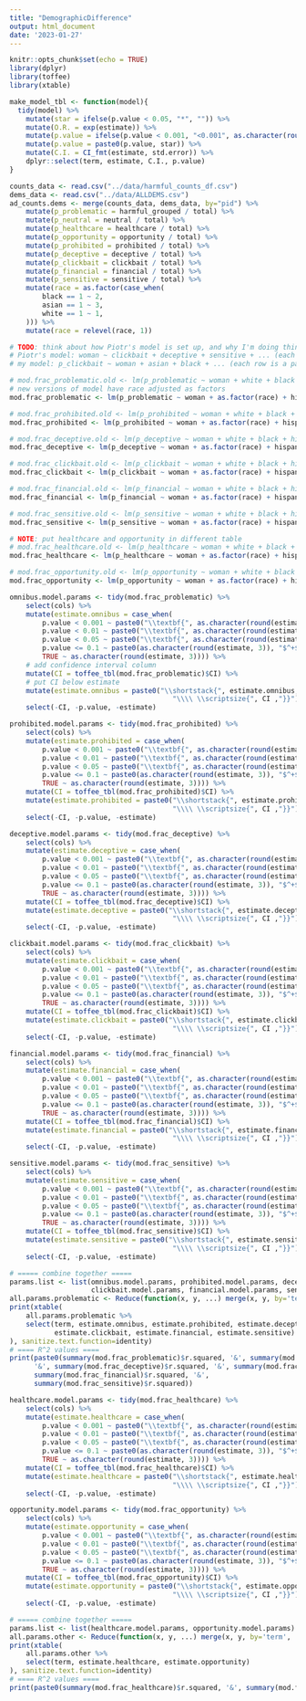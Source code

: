 ```yaml
---
title: "DemographicDifference"
output: html_document
date: '2023-01-27'
---
```


```r
knitr::opts_chunk$set(echo = TRUE)
library(dplyr)
library(toffee)
library(xtable)

make_model_tbl <- function(model){
  tidy(model) %>%
    mutate(star = ifelse(p.value < 0.05, "*", "")) %>%
    mutate(O.R. = exp(estimate)) %>%
    mutate(p.value = ifelse(p.value < 0.001, "<0.001", as.character(round(p.value, 3)))) %>%
    mutate(p.value = paste0(p.value, star)) %>%
    mutate(C.I. = CI_fmt(estimate, std.error)) %>%
    dplyr::select(term, estimate, C.I., p.value)
}
```

```r
counts_data <- read.csv("../data/harmful_counts_df.csv")
dems_data <- read.csv("../data/ALLDEMS.csv")
ad_counts.dems <- merge(counts_data, dems_data, by="pid") %>%
    mutate(p_problematic = harmful_grouped / total) %>%
    mutate(p_neutral = neutral / total) %>%
    mutate(p_healthcare = healthcare / total) %>%
    mutate(p_opportunity = opportunity / total) %>%
    mutate(p_prohibited = prohibited / total) %>%
    mutate(p_deceptive = deceptive / total) %>%
    mutate(p_clickbait = clickbait / total) %>%
    mutate(p_financial = financial / total) %>%
    mutate(p_sensitive = sensitive / total) %>%
    mutate(race = as.factor(case_when(
        black == 1 ~ 2,
        asian == 1 ~ 3,
        white == 1 ~ 1,
    ))) %>%
    mutate(race = relevel(race, 1))
```

```r
# TODO: think about how Piotr's model is set up, and why I'm doing things differently
# Piotr's model: woman ~ clickbait + deceptive + sensitive + ... (each row is an ad)
# my model: p_clickbait ~ woman + asian + black + ... (each row is a participant)

# mod.frac_problematic.old <- lm(p_problematic ~ woman + white + black + hispanic + asian + high_ed + older, data=ad_counts.dems)
# new versions of model have race adjusted as factors
mod.frac_problematic <- lm(p_problematic ~ woman + as.factor(race) + hispanic + high_ed + older, data=ad_counts.dems)

# mod.frac_prohibited.old <- lm(p_prohibited ~ woman + white + black + hispanic + asian + high_ed + older, data=ad_counts.dems)
mod.frac_prohibited <- lm(p_prohibited ~ woman + as.factor(race) + hispanic + high_ed + older, data=ad_counts.dems)

# mod.frac_deceptive.old <- lm(p_deceptive ~ woman + white + black + hispanic + asian + high_ed + older, data=ad_counts.dems)
mod.frac_deceptive <- lm(p_deceptive ~ woman + as.factor(race) + hispanic + high_ed + older, data=ad_counts.dems)

# mod.frac_clickbait.old <- lm(p_clickbait ~ woman + white + black + hispanic + asian + high_ed + older, data=ad_counts.dems)
mod.frac_clickbait <- lm(p_clickbait ~ woman + as.factor(race) + hispanic + high_ed + older, data=ad_counts.dems)

# mod.frac_financial.old <- lm(p_financial ~ woman + white + black + hispanic + asian + high_ed + older, data=ad_counts.dems)
mod.frac_financial <- lm(p_financial ~ woman + as.factor(race) + hispanic + high_ed + older, data=ad_counts.dems)

# mod.frac_sensitive.old <- lm(p_sensitive ~ woman + white + black + hispanic + asian + high_ed + older, data=ad_counts.dems)
mod.frac_sensitive <- lm(p_sensitive ~ woman + as.factor(race) + hispanic + high_ed + older, data=ad_counts.dems)

# NOTE: put healthcare and opportunity in different table
# mod.frac_healthcare.old <- lm(p_healthcare ~ woman + white + black + hispanic + asian + high_ed + older, data=ad_counts.dems)
mod.frac_healthcare <- lm(p_healthcare ~ woman + as.factor(race) + hispanic + high_ed + older, data=ad_counts.dems)

# mod.frac_opportunity.old <- lm(p_opportunity ~ woman + white + black + hispanic + asian + high_ed + older, data=ad_counts.dems)
mod.frac_opportunity <- lm(p_opportunity ~ woman + as.factor(race) + hispanic + high_ed + older, data=ad_counts.dems)
```

```r
omnibus.model.params <- tidy(mod.frac_problematic) %>%
    select(cols) %>%
    mutate(estimate.omnibus = case_when(
        p.value < 0.001 ~ paste0("\\textbf{", as.character(round(estimate, 3)), "}$^{***}$"),
        p.value < 0.01 ~ paste0("\\textbf{", as.character(round(estimate, 3)), "}$^{**}$"),
        p.value < 0.05 ~ paste0("\\textbf{", as.character(round(estimate, 3)), "}$^*$"),
        p.value <= 0.1 ~ paste0(as.character(round(estimate, 3)), "$^+$"),
        TRUE ~ as.character(round(estimate, 3)))) %>%
    # add confidence interval column
    mutate(CI = toffee_tbl(mod.frac_problematic)$CI) %>%
    # put CI below estimate
    mutate(estimate.omnibus = paste0("\\shortstack{", estimate.omnibus,
                                        "\\\\ \\scriptsize{", CI ,"}}")) %>%
    select(-CI, -p.value, -estimate)

prohibited.model.params <- tidy(mod.frac_prohibited) %>%
    select(cols) %>%
    mutate(estimate.prohibited = case_when(
        p.value < 0.001 ~ paste0("\\textbf{", as.character(round(estimate, 3)), "}$^{***}$"),
        p.value < 0.01 ~ paste0("\\textbf{", as.character(round(estimate, 3)), "}$^{**}$"),
        p.value < 0.05 ~ paste0("\\textbf{", as.character(round(estimate, 3)), "}$^*$"),
        p.value <= 0.1 ~ paste0(as.character(round(estimate, 3)), "$^+$"),
        TRUE ~ as.character(round(estimate, 3)))) %>%
    mutate(CI = toffee_tbl(mod.frac_prohibited)$CI) %>%
    mutate(estimate.prohibited = paste0("\\shortstack{", estimate.prohibited,
                                        "\\\\ \\scriptsize{", CI ,"}}")) %>%
    select(-CI, -p.value, -estimate)

deceptive.model.params <- tidy(mod.frac_deceptive) %>%
    select(cols) %>%
    mutate(estimate.deceptive = case_when(
        p.value < 0.001 ~ paste0("\\textbf{", as.character(round(estimate, 3)), "}$^{***}$"),
        p.value < 0.01 ~ paste0("\\textbf{", as.character(round(estimate, 3)), "}$^{**}$"),
        p.value < 0.05 ~ paste0("\\textbf{", as.character(round(estimate, 3)), "}$^*$"),
        p.value <= 0.1 ~ paste0(as.character(round(estimate, 3)), "$^+$"),
        TRUE ~ as.character(round(estimate, 3)))) %>%
    mutate(CI = toffee_tbl(mod.frac_deceptive)$CI) %>%
    mutate(estimate.deceptive = paste0("\\shortstack{", estimate.deceptive,
                                        "\\\\ \\scriptsize{", CI ,"}}")) %>%
    select(-CI, -p.value, -estimate)

clickbait.model.params <- tidy(mod.frac_clickbait) %>%
    select(cols) %>%
    mutate(estimate.clickbait = case_when(
        p.value < 0.001 ~ paste0("\\textbf{", as.character(round(estimate, 3)), "}$^{***}$"),
        p.value < 0.01 ~ paste0("\\textbf{", as.character(round(estimate, 3)), "}$^{**}$"),
        p.value < 0.05 ~ paste0("\\textbf{", as.character(round(estimate, 3)), "}$^*$"),
        p.value <= 0.1 ~ paste0(as.character(round(estimate, 3)), "$^+$"),
        TRUE ~ as.character(round(estimate, 3)))) %>%
    mutate(CI = toffee_tbl(mod.frac_clickbait)$CI) %>%
    mutate(estimate.clickbait = paste0("\\shortstack{", estimate.clickbait,
                                        "\\\\ \\scriptsize{", CI ,"}}")) %>%
    select(-CI, -p.value, -estimate)

financial.model.params <- tidy(mod.frac_financial) %>%
    select(cols) %>%
    mutate(estimate.financial = case_when(
        p.value < 0.001 ~ paste0("\\textbf{", as.character(round(estimate, 3)), "}$^{***}$"),
        p.value < 0.01 ~ paste0("\\textbf{", as.character(round(estimate, 3)), "}$^{**}$"),
        p.value < 0.05 ~ paste0("\\textbf{", as.character(round(estimate, 3)), "}$^*$"),
        p.value <= 0.1 ~ paste0(as.character(round(estimate, 3)), "$^+$"),
        TRUE ~ as.character(round(estimate, 3)))) %>%
    mutate(CI = toffee_tbl(mod.frac_financial)$CI) %>%
    mutate(estimate.financial = paste0("\\shortstack{", estimate.financial,
                                        "\\\\ \\scriptsize{", CI ,"}}")) %>%
    select(-CI, -p.value, -estimate)

sensitive.model.params <- tidy(mod.frac_sensitive) %>%
    select(cols) %>%
    mutate(estimate.sensitive = case_when(
        p.value < 0.001 ~ paste0("\\textbf{", as.character(round(estimate, 3)), "}$^{***}$"),
        p.value < 0.01 ~ paste0("\\textbf{", as.character(round(estimate, 3)), "}$^{**}$"),
        p.value < 0.05 ~ paste0("\\textbf{", as.character(round(estimate, 3)), "}$^*$"),
        p.value <= 0.1 ~ paste0(as.character(round(estimate, 3)), "$^+$"),
        TRUE ~ as.character(round(estimate, 3)))) %>%
    mutate(CI = toffee_tbl(mod.frac_sensitive)$CI) %>%
    mutate(estimate.sensitive = paste0("\\shortstack{", estimate.sensitive,
                                        "\\\\ \\scriptsize{", CI ,"}}")) %>%
    select(-CI, -p.value, -estimate)

# ===== combine together =====
params.list <- list(omnibus.model.params, prohibited.model.params, deceptive.model.params, 
                    clickbait.model.params, financial.model.params, sensitive.model.params)
all.params.problematic <- Reduce(function(x, y, ...) merge(x, y, by='term', ...), params.list)
print(xtable(
    all.params.problematic %>%
    select(term, estimate.omnibus, estimate.prohibited, estimate.deceptive, 
           estimate.clickbait, estimate.financial, estimate.sensitive)
), sanitize.text.function=identity)
# ==== R^2 values ====
print(paste0(summary(mod.frac_problematic)$r.squared, '&', summary(mod.frac_prohibited)$r.squared,
      '&', summary(mod.frac_deceptive)$r.squared, '&', summary(mod.frac_clickbait)$r.squared, '&',
      summary(mod.frac_financial)$r.squared, '&',
      summary(mod.frac_sensitive)$r.squared))
```

```r
healthcare.model.params <- tidy(mod.frac_healthcare) %>%
    select(cols) %>%
    mutate(estimate.healthcare = case_when(
        p.value < 0.001 ~ paste0("\\textbf{", as.character(round(estimate, 3)), "}$^{***}$"),
        p.value < 0.01 ~ paste0("\\textbf{", as.character(round(estimate, 3)), "}$^{**}$"),
        p.value < 0.05 ~ paste0("\\textbf{", as.character(round(estimate, 3)), "}$^*$"),
        p.value <= 0.1 ~ paste0(as.character(round(estimate, 3)), "$^+$"),
        TRUE ~ as.character(round(estimate, 3)))) %>%
    mutate(CI = toffee_tbl(mod.frac_healthcare)$CI) %>%
    mutate(estimate.healthcare = paste0("\\shortstack{", estimate.healthcare,
                                        "\\\\ \\scriptsize{", CI ,"}}")) %>%
    select(-CI, -p.value, -estimate)

opportunity.model.params <- tidy(mod.frac_opportunity) %>%
    select(cols) %>%
    mutate(estimate.opportunity = case_when(
        p.value < 0.001 ~ paste0("\\textbf{", as.character(round(estimate, 3)), "}$^{***}$"),
        p.value < 0.01 ~ paste0("\\textbf{", as.character(round(estimate, 3)), "}$^{**}$"),
        p.value < 0.05 ~ paste0("\\textbf{", as.character(round(estimate, 3)), "}$^*$"),
        p.value <= 0.1 ~ paste0(as.character(round(estimate, 3)), "$^+$"),
        TRUE ~ as.character(round(estimate, 3)))) %>%
    mutate(CI = toffee_tbl(mod.frac_opportunity)$CI) %>%
    mutate(estimate.opportunity = paste0("\\shortstack{", estimate.opportunity,
                                        "\\\\ \\scriptsize{", CI ,"}}")) %>%
    select(-CI, -p.value, -estimate)

# ===== combine together =====
params.list <- list(healthcare.model.params, opportunity.model.params)
all.params.other <- Reduce(function(x, y, ...) merge(x, y, by='term', ...), params.list)
print(xtable(
    all.params.other %>%
    select(term, estimate.healthcare, estimate.opportunity)
), sanitize.text.function=identity)
# ==== R^2 values ====
print(paste0(summary(mod.frac_healthcare)$r.squared, '&', summary(mod.frac_opportunity)$r.squared))
```